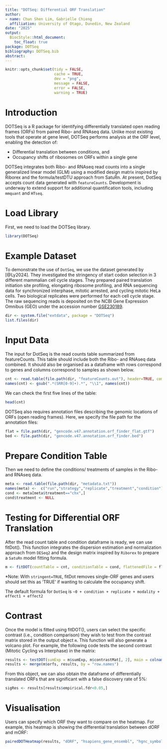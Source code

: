 ```yaml
---
title: "DOTSeq: Differential ORF Translation"
author: 
- name: Chun Shen Lim, Gabrielle Chieng
  affiliation: University of Otago, Dunedin, New Zealand
date: "2025"
output: 
  BiocStyle::html_document:
    toc_float: true
package: DOTSeq
bibliography: DOTSeq.bib
abstract: 
---
```


```r
knitr::opts_chunk$set(tidy = FALSE,
                      cache = TRUE,
                      dev = "png",
                      message = FALSE,
                      error = FALSE,
                      warning = TRUE)
```

# Introduction
DOTSeq is a R package for identifying differentially translated open reading frames (ORFs) from paired Ribo- and RNAseq data. Unlike most existing tools that operate at gene level, DOTSeq performs analysis at the ORF level, enabling the detection of:

* Differential translation between conditions, and
* Occupancy shifts of ribosomes on ORFs within a single gene

DOTSeq integrates both Ribo- and RNAseq read counts into a single generalized linear model (GLM) using a modified design matrix inspired by Riborex and the formula/testDTU approach from SatuRn. At present, DotSeq accepts count data generated with `featureCounts`. Development is underway to extend support for additional quantification tools, including `mmquant` and `HTseq`.

# Load Library
First, we need to load the DOTSeq library.

```r

library(DOTSeq)

```
# Example Dataset
To demonstrate the use of `DotSeq`, we use the dataset generated by [@Ly2024]. They investigated the stringency of start codon selection in 3 different mammalian cell cycle stages. They prepared paired translation initiation site profiling, elongating ribosome profiling, and RNA sequencing data for synchronized interphase, mitotic arrested, and cycling mitotic HeLa cells. Two biological replicates were performed for each cell cycle stage. The raw sequencing reads is deposited on the NCBI Gene Expression Omnibus (GEO) under the accession number [GSE230189](http://www.ncbi.nlm.nih.gov/projects/geo/query/acc.cgi?acc=GSE230189).
```r
dir <- system.file("extdata", package = "DOTSeq")
list.files(dir)
```

# Input Data 
The input for DotSeq is the read counts table summarized from featureCounts. This table should include both the Ribo- and RNAseq data combined. It should also be organised as a dataframe with rows correspond to genes and columns correspond to samples as shown below.
```r
cnt <- read.table(file.path(dir, "featureCounts.out"), header=TRUE, comment.char ='#')
names(cnt) <- gsub(".*(SRR[0-9]+).*", "\\1", names(cnt))
```
We can check the first five lines of the table:
```r
head(cnt)
```
DOTSeq also requires annotation files describing the genomic locations of ORFs (open reading frames). Here, we specify the file path for the annotation files:
```r
flat = file.path(dir, "gencode.v47.annotation.orf_finder_flat.gtf")
bed <- file.path(dir, "gencode.v47.annotation.orf_finder.bed")
```

# Prepare Condition Table
Then we need to define the conditions/ treatments of samples in the Ribo- and RNAseq data. 
```r
meta <- read.table(file.path(dir, "metadata.txt"))
names(meta) <-  c("run","strategy","replicate","treatment","condition")
cond <- meta[meta$treatment=="chx",]
cond$treatment <- NULL
```
# Testing for Differential ORF Translation
After the read count table and condition dataframe is ready, we can use fitDot(). This function integrates the dispersion estimation and normalization approach from `DESeq2` and the design matrix inspired by `Riborex` to prepare a `SatuRn` model fitting formula.

```r
m <- fitDOT(countTable = cnt, conditionTable = cond, flattenedFile = flat, bed = bed, stringent = TRUE, verbose = TRUE)
```
*Note: With `stringent=TRUE`, fitDot removes single-ORF genes and users should set this as 'TRUE' if wanting to calculate the occupancy shift. 

The default formula for `DotSeq` is `~0 + condition + replicate + modality + effect1 + effect2`

# Contrast
Once the model is fitted using fitDOT(), users can select the specific contrast (i.e., condition comparison) they wish to test from the contrast matrix stored in the output object `m`. This function will also generate a volcano plot. For example, the following code tests the second contrast (Mitotic Cycling vs Interphase) in the matrix:

```r
results <- testDOT(sumExp = m$sumExp, m$contrastMat[, 2], main = colnames(m$contrastMat)[[2]], diagplot1 = TRUE, diagplot2 = TRUE)
results <- merge(m$orfs, results, by = "row.names")
```

From this object, we can also obtain the dataframe of differentially translated ORFs that are significant with a false discovery rate of 5%:

```r
sigRes <- results[results$empirical.fdr<0.05,]
```

# Visualisation
Users can specify which ORF they want to compare on the heatmap. For example, this heatmap is showing the differential translation between dORF and mORF:
```r
pairedDOTHeatmap(results, "dORF", "hsapiens_gene_ensembl", "hgnc_symbol", "dot.pdf")
```
